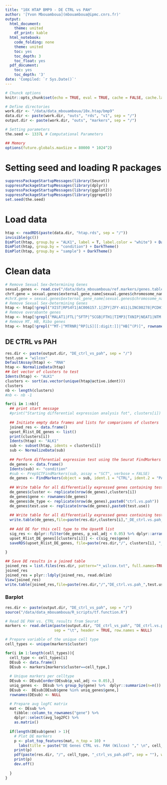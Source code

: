 ```yaml
---
title: "10X HTAP BMP9 - DE CTRL vs PAH"
author: '[Yvon Mbouamboua](mbouamboua@ipmc.cnrs.fr)'
output:
  html_document:
    theme: united
    df_print: kable
  html_notebook:
    code_folding: none
    theme: united
    toc: yes
    toc_depth: 3
    toc_float: yes
  pdf_document:
    toc: yes
    toc_depth: '3'
date: 'Compiled: `r Sys.Date()`'
---
```


```r
# Chunck options
knitr::opts_chunk$set(echo = TRUE, eval = TRUE, cache = FALSE, cache.lazy = FALSE, tidy = TRUE, message = FALSE, warning = FALSE)

# Define directories
work.dir <- "/data/data_mbouamboua/10x.htap/bmp9"
data.dir <- paste(work.dir, "outs", "rds", "v1", sep = "/")
output.dir <- paste(work.dir, "outs", "markers", sep = "/")

# Setting parameters
the.seed <- 1337L # Computational Parameters

## Memory 
options(future.globals.maxSize = 80000 * 1024^2)
```

# Setting seed and loading R packages

```r
suppressPackageStartupMessages(library(Seurat))
suppressPackageStartupMessages(library(dplyr))
suppressPackageStartupMessages(library(ggplot2))
suppressPackageStartupMessages(library(ggrepel))
set.seed(the.seed)
```



# Load data

```r
htap <- readRDS(paste(data.dir, "htap.rds", sep = "/"))
invisible(gc())
DimPlot(htap, group.by = "ALK1", label = T, label.color = "white") + DarkTheme() + NoLegend()
DimPlot(htap, group.by = "condition") + DarkTheme()
DimPlot(htap, group.by = "sample") + DarkTheme()
```


# Clean data

```r
# Remove Sexual Sex‐Determining Genes
sexual.genes <- read.csv("/data/data_mbouamboua/ref.markers/genes.table.csv")
chrY.gene = sexual.genes$external_gene_name[sexual.genes$chromosome_name == "Y"]
#chrX.gene = sexual.genes$external_gene_name[sexual.genes$chromosome_name == "X"]
# Remove Sexual Sex‐Determining Genes
htap <- htap[!grepl("XIST|RPS4Y1|AC006157.1|ZFY|ZFY-AS1|LINC00278|PCDH11Y|USP9Y|DDX3Y|UTY|TMSB4Y|TTTY14|AC010889.1|KDM5D|      EIF1AY|RPS4Y2", rownames(htap)), ]
# Remove overabante genes
htap <- htap[!grepl("MALAT1|FTL|^SFTP|^SCGB|FTH1|TIMP3|TXNIP|NEAT1|NTM|B2M|IGKC|LSAMP", rownames(htap)), ]
# Remove MT, HB, Ribo genes
htap <- htap[!grepl("^MT-|^MTRNR|^RP[LS][[:digit:]]|^HB[^(P)]", rownames(htap)), ]
```


## DE CTRL vs PAH

```r
res.dir <- paste(output.dir, "DE_ctrl_vs_pah", sep = "/")
test.use = "wilcox"
DefaultAssay(htap) <- "RNA"
htap <- NormalizeData(htap)
## Get vector of clusters to test
Idents(htap) <- "ALK1"
clusters <- sort(as.vector(unique(htap@active.ident)))
clusters
nb <- length(clusters)
#nb <- nb -1

for(i in 1:nb){
  ## print start message
  #print("Starting differential expression analysis fot", clusters[i])
  
  ## Initiate empty data frames and lists for comparisons of clusters
  joined_res <- data.frame()
  upset_Rlist_DE_genes <- list()
  print(clusters[i])
  Idents(htap) <- "ALK1"
  sub <- subset(htap, idents = clusters[i])
  sub <- NormalizeData(sub)
  
  ## Perform differential expression test using the Seurat FindMarkers function
  de_genes <- data.frame()
  Idents(sub) <- "condition"
  #sub <- PrepSCTFindMarkers(sub, assay = "SCT", verbose = FALSE)
  de_genes <- FindMarkers(object = sub, ident.1 = "CTRL", ident.2 = "PAH", only.pos = FALSE, test.use = test.use, assay = "RNA", slot = "data")
  
  ## Write table for all differentially expressed genes containing testing results
  de_genes$cluster <- replicate(nrow(de_genes),clusters[i])
  de_genes$gene <- rownames(de_genes)
  de_genes$de_type <- replicate(nrow(de_genes),paste0("ctrl.vs.pah"))
  de_genes$test.use <- replicate(nrow(de_genes),paste0(test.use))
  
  ## Write table for all differentially expressed genes containing testing results
  write.table(de_genes,file=paste(res.dir,clusters[i],"_DE_ctrl.vs.pah_",test.use,".txt",sep=""),sep="\t",quote=FALSE,row.names=TRUE,col.names=TRUE)
  
  ## Add DE for this cell type to the UpsetR list
  sig_res <- dplyr::filter(de_genes, p_val_adj < 0.05) %>% dplyr::arrange(p_val_adj)
  upset_Rlist_DE_genes[[clusters[i]]] <- c(sig_res$gene)
  saveRDS(upset_Rlist_DE_genes, file=paste(res.dir,"/", clusters[i], "_upset_de_genes.rds", sep=""))
  
}

## Save DE results in a joined table
joined_res = list.files(res.dir, pattern="*_wilcox.txt", full.names=TRUE)
joined_res
joined_res = plyr::ldply(joined_res, read.delim)
View(joined_res)
write.table(joined_res,file=paste(res.dir,"/","DE_ctrl.vs.pah_",test.use,".tsv",sep=""),sep="\t",quote=FALSE,row.names=FALSE,col.names=TRUE)

```


### Barplot

```r
res.dir <- paste(output.dir, "DE_ctrl_vs_pah", sep = "/")
source("/data/data_mbouamboua/R_scripts/tf.function.R")

# Read DE PAH vs. CTRL results from Seurat
markers <- read.delim(paste(output.dir, "DE_ctrl_vs_pah", "DE_ctrl.vs.pah_wilcox.tsv", sep = "/"), 
                      sep = "\t", header = TRUE, row.names = NULL) 

# Prepare variable of the unique cell type
cell_types <- unique(markers$cluster)

for(i in 1:length(cell_types)){
  cell_type <- cell_types[i]
  DEsub <- data.frame()
  DEsub <- markers[markers$cluster==cell_type,]
  
  # Unique markers per celltype
  DEsub <- DEsub[order(DEsub$p_val_adj <= 0.05),] 
  uniq_genes <-  DEsub %>% group_by(gene) %>%  dplyr::summarize(n=n()) %>%  dplyr::filter(n==1)
  DEsub <-  DEsub[DEsub$gene %in% uniq_genes$gene,]
  rownames(DEsub) <- NULL

  # Prepare avg logFC matrix
  mat <- DEsub %>% 
    tibble::column_to_rownames("gene") %>%
    dplyr::select(avg_log2FC) %>%
    as.matrix()
  
  if(length(DEsub$gene) > 1){
    # Plot DE markers
    p <- plot_top_features(mat, n_top = 10) +
      labs(title = paste("DE Genes CTRL vs. PAH (Wilcox) "," \n", cell_type, sep = " "), x = "Avg_log2FC", y = " ")
    print(p)
    pdf(paste(res.dir, "/", cell_type, "_ctrl_vs_pah.pdf", sep = ""), width = 5, height = 5, useDingbats = F)
    print(p)
    dev.off()
    
  }
}

```


